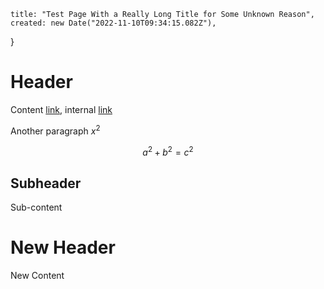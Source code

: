     title: "Test Page With a Really Long Title for Some Unknown Reason",
    created: new Date("2022-11-10T09:34:15.082Z"),
}

# Header

Content [link](https://niceme.me), internal [link](/)

Another paragraph $x^2$

$$
a^2 + b^2 = c^2
$$

## Subheader

Sub-content

# New Header

New Content
